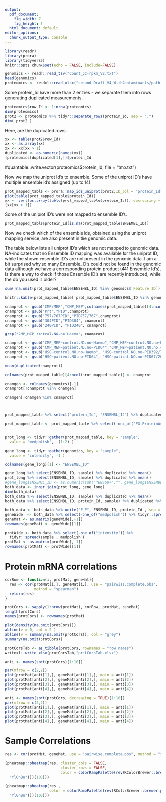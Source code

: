 ---
output:
  pdf_document: 
    fig_width: 7
    fig_height: 7
  html_document: default
editor_options:
  chunk_output_type: console
---

```{r include=FALSE}
library(readr)
library(prora)
library(tidyverse)
knitr::opts_chunk$set(echo = FALSE, include=FALSE)
```

```{r}
genomics <- readr::read_tsv("Count_QC-rpkm_V2.txt")
head(genomics)
proteomics <- readxl::read_xlsx("second_Draft_V4_WithContaminants/path_qc/transformed_ProteinIntensities_WIDE.xlsx")
```

Some protein_Id have more than 2 entries - we separate them into rows generating duplicated measurements.

```{r}
proteomics$row_Id <- 1:nrow(proteomics)
dim(proteomics)
prot2 <- proteomics %>% tidyr::separate_rows(protein_Id, sep = ";")
dim( prot2 )
```

Here, are the duplicated rows:

```{r}
xx <- table(prot2$row_Id)
xx <- as.array(xx)
xx <- xx[xx > 1]
duplicated <- as.numeric(names(xx))
(proteomics[duplicated[1],])$protein_Id

```


#quantable::write.vector(proteomics$protein_Id, file = "tmp.txt")

Now we map the uniprot Id's to ensemble. Some of the uniprot ID's have multiple ensemble id's assigned (up to 14)


```{r}
prot_mapped_table <- prora::map_ids_uniprot(prot2,ID_col = "protein_Id", to = "ENSEMBL_ID")
plot(table(prot_mapped_table$protein_Id))
xx <- sort(as.array(table(prot_mapped_table$protein_Id)), decreasing = TRUE)
(xx[xx > 1])

```

Some of the uniprot ID's were not mapped to ensemble ID's.

```{r}
prot_mapped_table$protein_Id[is.na(prot_mapped_table$ENSEMBL_ID)]

```


Now we check which of the ensemble ids, obtained using the uniprot mapping service, are also present in the genomic data.

The table below lists all uniprot ID's which are not mapped to genomic data. NA-indicates that no Ensemble ID mapping was available for the uniprot ID, while the shown ensemble ID's are not present in the genomic data.
I am a bit surprised why so many Ensemble_ID's could not be found in the genomic data although we have a corresponding protein product (441 Ensemble Id's). Is there a way to check if those Ensemble  ID's are recently introduced, 
while the db you used is older?

```{r}
sum(!na.omit(prot_mapped_table$ENSEMBL_ID) %in% genomics$`Feature ID`)
```

```{r eval=FALSE, include=FALSE}
knitr::kable(prot_mapped_table[!prot_mapped_table$ENSEMBL_ID %in% genomics$`Feature ID`, ] %>% select("protein_Id", "ENSEMBL_ID"))

```


```{r}
cnamprot <- gsub("CMP/MEP","CMP_MEP",colnames(prot_mapped_table)[4:ncol(prot_mapped_table)])
cnamprot <- gsub("Prt","PID",cnamprot)
cnamprot <- gsub("757/767PID","PID757/767",cnamprot)
cnamprot <- gsub("304PID","PID304", cnamprot)
cnamprot <- gsub("240PID", "PID240", cnamprot)

grep("CMP_MEP~control.NO.no~Haemo", cnamprot)

cnamprot <- gsub("CMP_MEP~control.NO.no~Haemo","CMP_MEP~control.NO.no~PID392/732/777/790", cnamprot)
cnamprot <- gsub("CMP_MEP~patient.NO.no~PID64","CMP_MEP~patient.NO.no.~PID67/206/293", cnamprot)
cnamprot <- gsub("HSC~control.NO.no~Haemo", "HSC~control.NO.no~PID392/732/777/790", cnamprot)
cnamprot <- gsub("HSC~patient.NO.no~PID64", "HSC~patient.NO.no~PID67/206/293", cnamprot)

mean(duplicated(cnamprot))

colnames(prot_mapped_table)[4:ncol(prot_mapped_table)] <- cnamprot

cnamgen <- colnames(genomics)[-1]
cnamprot[!cnamprot %in% cnamgen]

cnamgen[!cnamgen %in% cnamprot]



prot_mapped_table %>% select("protein_Id", "ENSEMBL_ID") %>% duplicated %>% mean

prot_mapped_table <- prot_mapped_table %>% select(-one_of("PG.ProteinAccessions","row_Id"))


prot_long <- tidyr::gather(prot_mapped_table, key = "sample",
  value = "medpolish", -(1:2) )

gene_long <- tidyr::gather(genomics, key = "sample",
  value = "intensity", -1 )

colnames(gene_long)[1] <- "ENSEMBL_ID"

gene_long %>% select(ENSEMBL_ID, sample) %>% duplicated %>% mean()
prot_long %>% select(ENSEMBL_ID, sample) %>% duplicated %>% mean()
#gene_long$ENSEMBL_ID <- as.numeric(sub("^ENSG0+","", gene_long$ENSEMBL_ID))
both_data <- inner_join(prot_long, gene_long)
dim(both_data)
both_data %>% select(ENSEMBL_ID, sample) %>% duplicated %>% mean()
both_data %>% select(ENSEMBL_ID, protein_Id, sample) %>% duplicated %>% mean()

both_data <- both_data %>% unite("E_P", ENSEMBL_ID, protein_Id , sep = "~")
geneWide  <- both_data %>% select(-one_of("medpolish")) %>% tidyr::spread(sample , intensity )
geneMat <- as.matrix(geneWide[,-1])
rownames(geneMat) <- geneWide[[1]]

protWide <- both_data %>% select(-one_of("intensity")) %>%
  tidyr::spread(sample , medpolish )
protMat <- as.matrix(protWide[,-1])
rownames(protMat) <- protWide[[1]]
```

# Protein mRNA correlations

```{r proteinCors, fig.cap="density of protein mRNA correlation", include=TRUE}
corRow <- function(i, protMat, geneMat){
  res <- cor(protMat[i,], geneMat[i,], use = "pairwise.complete.obs",
             method = "spearman")
  return(res)
}

protCors <- sapply(1:nrow(protMat), corRow, protMat, geneMat)
length(protCors)
names(protCors) <- rownames(protMat)

plot(density(na.omit(protCors)))
abline(v = 0, col = 2 )
abline(v = summary(na.omit(protCors)), col = "grey")
summary(na.omit(protCors))
```

```{r saveCorrelations}
protCorsTab <- as_tibble(protCors, rownames = "row.names")
writexl::write_xlsx(protCorsTab,"protCorsTab.xlsx")

```


```{r fig.cap="negative correlation", include=TRUE}
anti <- names(sort(protCors)[1:10])

par(mfrow = c(2,2))
plot(protMat[anti[1],], geneMat[anti[1],], main = anti[1])
plot(protMat[anti[2],], geneMat[anti[2],], main = anti[2])
plot(protMat[anti[3],], geneMat[anti[3],], main = anti[3])
plot(protMat[anti[4],], geneMat[anti[4],], main = anti[4])

```


```{r fig.cap="positive correlation", include=TRUE}
anti <- names(sort(protCors, decreasing = TRUE)[1:10])
par(mfrow = c(2,2))
plot(protMat[anti[1],], geneMat[anti[1],], main = anti[1])
plot(protMat[anti[2],], geneMat[anti[2],], main = anti[2])
plot(protMat[anti[3],], geneMat[anti[3],], main = anti[3])
plot(protMat[anti[4],], geneMat[anti[4],], main = anti[4])

```



# Sample Correlations

```{r }

res <- cor(protMat, geneMat, use = "pairwise.complete.obs", method = "spearman")


```


```{r hmmap1,fig.caption= "sample correlation heatmap", fig.width=10, fig.height=10, include=TRUE}
(pheatmap::pheatmap(res, cluster_cols = FALSE,
                         cluster_rows = FALSE,
                         color = colorRampPalette(rev(RColorBrewer::brewer.pal(n = 7, name =
  "YlGnBu")))(100)))

```


```{r hmmap2, fig.caption= "sample correlation heatmap with clustering", fig.width=10, fig.height=10, include=TRUE}
(pheatmap::pheatmap(res ,
                    color = colorRampPalette(rev(RColorBrewer::brewer.pal(n = 7, name =
  "YlGnBu")))(100)))


```
